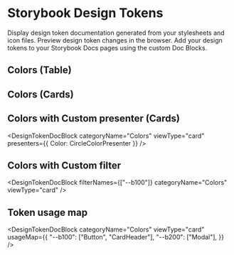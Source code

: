 
<Meta title="Demo" />

# Storybook Design Tokens

Display design token documentation generated from your stylesheets and icon files. Preview design token changes in the browser. Add your design tokens to your Storybook Docs pages using the custom Doc Blocks.

## Colors (Table)

<DesignTokenDocBlock categoryName="Colors" maxHeight="none" viewType="table" />

## Colors (Cards)

<DesignTokenDocBlock categoryName="Colors" viewType="card" />

## Colors with Custom presenter (Cards)

<DesignTokenDocBlock
  categoryName="Colors"
  viewType="card"
  presenters={{ Color: CircleColorPresenter }}
/>

## Colors with Custom filter

<DesignTokenDocBlock
  filterNames={["--b100"]}
  categoryName="Colors"
  viewType="card"
/>

## Token usage map

<DesignTokenDocBlock
  categoryName="Colors"
  viewType="card"
  usageMap={{
    "--b100": ["Button", "CardHeader"],
    "--b200": ["Modal"],
  }}
/>
